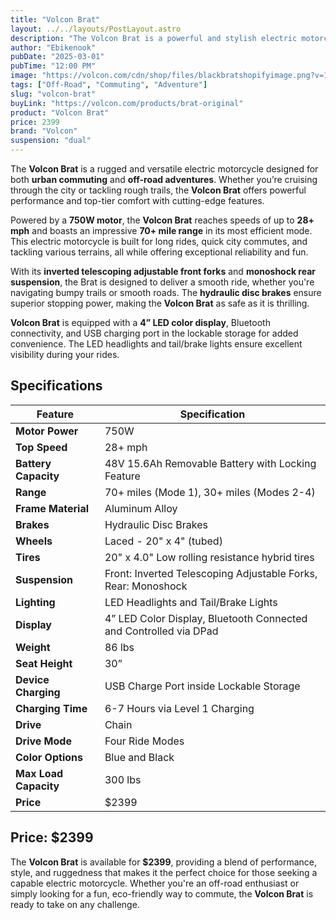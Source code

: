 ```yaml
---
title: "Volcon Brat"
layout: ../../layouts/PostLayout.astro
description: "The Volcon Brat is a powerful and stylish electric motorcycle designed for off-road adventures and urban commuting. With rugged performance and cutting-edge technology, it's ready to tackle any terrain."
author: "Ebikenook"
pubDate: "2025-03-01"
pubTime: "12:00 PM"
image: "https://volcon.com/cdn/shop/files/blackbratshopifyimage.png?v=1737058547&width=960"
tags: ["Off-Road", "Commuting", "Adventure"]
slug: "volcon-brat"
buyLink: "https://volcon.com/products/brat-original"
product: "Volcon Brat"
price: 2399
brand: "Volcon"
suspension: "dual"
---
```


The **Volcon Brat** is a rugged and versatile electric motorcycle designed for both **urban commuting** and **off-road adventures**. Whether you’re cruising through the city or tackling rough trails, the **Volcon Brat** offers powerful performance and top-tier comfort with cutting-edge features.

Powered by a **750W motor**, the **Volcon Brat** reaches speeds of up to **28+ mph** and boasts an impressive **70+ mile range** in its most efficient mode. This electric motorcycle is built for long rides, quick city commutes, and tackling various terrains, all while offering exceptional reliability and fun.

With its **inverted telescoping adjustable front forks** and **monoshock rear suspension**, the Brat is designed to deliver a smooth ride, whether you're navigating bumpy trails or smooth roads. The **hydraulic disc brakes** ensure superior stopping power, making the **Volcon Brat** as safe as it is thrilling.

**Volcon Brat** is equipped with a **4” LED color display**, Bluetooth connectivity, and USB charging port in the lockable storage for added convenience. The LED headlights and tail/brake lights ensure excellent visibility during your rides.

## Specifications

| Feature               | Specification                                                     |
| --------------------- | ----------------------------------------------------------------- |
| **Motor Power**       | 750W                                                              |
| **Top Speed**         | 28+ mph                                                           |
| **Battery Capacity**  | 48V 15.6Ah Removable Battery with Locking Feature                 |
| **Range**             | 70+ miles (Mode 1), 30+ miles (Modes 2-4)                         |
| **Frame Material**    | Aluminum Alloy                                                    |
| **Brakes**            | Hydraulic Disc Brakes                                             |
| **Wheels**            | Laced - 20" x 4" (tubed)                                          |
| **Tires**             | 20" x 4.0" Low rolling resistance hybrid tires                    |
| **Suspension**        | Front: Inverted Telescoping Adjustable Forks, Rear: Monoshock     |
| **Lighting**          | LED Headlights and Tail/Brake Lights                              |
| **Display**           | 4” LED Color Display, Bluetooth Connected and Controlled via DPad |
| **Weight**            | 86 lbs                                                            |
| **Seat Height**       | 30”                                                               |
| **Device Charging**   | USB Charge Port inside Lockable Storage                           |
| **Charging Time**     | 6-7 Hours via Level 1 Charging                                    |
| **Drive**             | Chain                                                             |
| **Drive Mode**        | Four Ride Modes                                                   |
| **Color Options**     | Blue and Black                                                    |
| **Max Load Capacity** | 300 lbs                                                           |
| **Price**             | $2399                                                             |

## Price: **$2399**

The **Volcon Brat** is available for **$2399**, providing a blend of performance, style, and ruggedness that makes it the perfect choice for those seeking a capable electric motorcycle. Whether you're an off-road enthusiast or simply looking for a fun, eco-friendly way to commute, the **Volcon Brat** is ready to take on any challenge.
